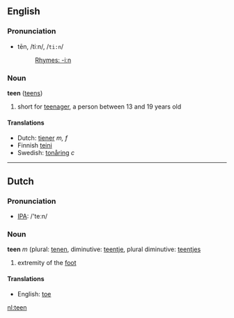 ==English==
===Pronunciation===
*tēn, /tiːn/, /<tt>ti:n</tt>/
*:[[Rhymes:English:-iːn|Rhymes: -iːn]]

===Noun===
'''teen''' ([[teens]])

# short for [[teenager]], a person between 13 and 19 years old

====Translations====
*Dutch: [[tiener]] ''m, f''
*Finnish [[teini]]
*Swedish: [[tonåring]] ''c''

----

==Dutch==
=== Pronunciation ===
*[[w:IPA|IPA]]: /'teːn/

===Noun===
'''teen''' ''m'' (plural: [[tenen]], diminutive: [[teentje]], plural diminutive: [[teentjes]]

# extremity of the [[foot]]

====Translations====
*English: [[toe]]

[[nl:teen]]